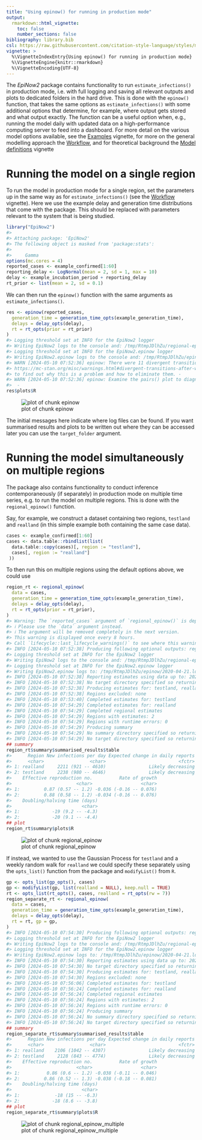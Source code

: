 ```yaml
---
title: "Using epinow() for running in production mode"
output:
  rmarkdown::html_vignette:
    toc: false
    number_sections: false
bibliography: library.bib
csl: https://raw.githubusercontent.com/citation-style-language/styles/master/apa-numeric-superscript-brackets.csl
vignette: >
  %\VignetteIndexEntry{Using epinow() for running in production mode}
  %\VignetteEngine{knitr::rmarkdown}
  %\VignetteEncoding{UTF-8}
---
```




The _EpiNow2_ package contains functionality to run `estimate_infections()` in production mode, i.e. with full logging and saving all relevant outputs and plots to dedicated folders in the hard drive.
This is done with the `epinow()` function, that takes the same options as `estimate_infections()` with some additional options that determine, for example, where output gets stored and what output exactly.
The function can be a useful option when, e.g., running the model daily with updated data on a high-performance computing server to feed into a dashboard.
For more detail on the various model options available, see the [Examples](estimate_infections_options.html) vignette, for more on the general modelling approach the [Workflow](estimate_infections_workflow.html), and for theoretical background the [Model definitions](estimate_infections.html) vignette

# Running the model on a single region

To run the model in production mode for a single region, set the parameters up in the same way as for `estimate_infections()` (see the [Workflow](estimate_infections_workflow.html) vignette).
Here we use the example delay and generation time distributions that come with the package.
This should be replaced with parameters relevant to the system that is being studied.


```r
library("EpiNow2")
#> 
#> Attaching package: 'EpiNow2'
#> The following object is masked from 'package:stats':
#> 
#>     Gamma
options(mc.cores = 4)
reported_cases <- example_confirmed[1:60]
reporting_delay <- LogNormal(mean = 2, sd = 1, max = 10)
delay <- example_incubation_period + reporting_delay
rt_prior <- list(mean = 2, sd = 0.1)
```

We can then run the `epinow()` function with the same arguments as `estimate_infections()`.


```r
res <- epinow(reported_cases,
  generation_time = generation_time_opts(example_generation_time),
  delays = delay_opts(delay),
  rt = rt_opts(prior = rt_prior)
)
#> Logging threshold set at INFO for the EpiNow2 logger
#> Writing EpiNow2 logs to the console and: /tmp/RtmpJDlhZu/regional-epinow/2020-04-21.log
#> Logging threshold set at INFO for the EpiNow2.epinow logger
#> Writing EpiNow2.epinow logs to the console and: /tmp/RtmpJDlhZu/epinow/2020-04-21.log
#> WARN [2024-05-10 07:52:36] epinow: There were 11 divergent transitions after warmup. See
#> https://mc-stan.org/misc/warnings.html#divergent-transitions-after-warmup
#> to find out why this is a problem and how to eliminate them. - 
#> WARN [2024-05-10 07:52:36] epinow: Examine the pairs() plot to diagnose sampling problems
#>  -
res$plots$R
```

![plot of chunk epinow](epinow-epinow-1.png)

The initial messages here indicate where log files can be found.
If you want summarised results and plots to be written out where they can be accessed later you can use the `target_folder` argument.

# Running the model simultaneously on multiple regions

The package also contains functionality to conduct inference contemporaneously (if separately) in production mode on multiple time series, e.g. to run the model on multiple regions.
This is done with the `regional_epinow()` function.

Say, for example, we construct a dataset containing two regions, `testland` and `realland` (in this simple example both containing the same case data).


```r
cases <- example_confirmed[1:60]
cases <- data.table::rbindlist(list(
  data.table::copy(cases)[, region := "testland"],
  cases[, region := "realland"]
 ))
```

To then run this on multiple regions using the default options above, we could use


```r
region_rt <- regional_epinow(
  data = cases,
  generation_time = generation_time_opts(example_generation_time),
  delays = delay_opts(delay),
  rt = rt_opts(prior = rt_prior),
)
#> Warning: The `reported_cases` argument of `regional_epinow()` is deprecated as of EpiNow2 1.5.0.
#> ℹ Please use the `data` argument instead.
#> ℹ The argument will be removed completely in the next version.
#> This warning is displayed once every 8 hours.
#> Call `lifecycle::last_lifecycle_warnings()` to see where this warning was generated.
#> INFO [2024-05-10 07:52:38] Producing following optional outputs: regions, summary, samples, plots, latest
#> Logging threshold set at INFO for the EpiNow2 logger
#> Writing EpiNow2 logs to the console and: /tmp/RtmpJDlhZu/regional-epinow/2020-04-21.log
#> Logging threshold set at INFO for the EpiNow2.epinow logger
#> Writing EpiNow2.epinow logs to: /tmp/RtmpJDlhZu/epinow/2020-04-21.log
#> INFO [2024-05-10 07:52:38] Reporting estimates using data up to: 2020-04-21
#> INFO [2024-05-10 07:52:38] No target directory specified so returning output
#> INFO [2024-05-10 07:52:38] Producing estimates for: testland, realland
#> INFO [2024-05-10 07:52:38] Regions excluded: none
#> INFO [2024-05-10 07:53:40] Completed estimates for: testland
#> INFO [2024-05-10 07:54:29] Completed estimates for: realland
#> INFO [2024-05-10 07:54:29] Completed regional estimates
#> INFO [2024-05-10 07:54:29] Regions with estimates: 2
#> INFO [2024-05-10 07:54:29] Regions with runtime errors: 0
#> INFO [2024-05-10 07:54:29] Producing summary
#> INFO [2024-05-10 07:54:29] No summary directory specified so returning summary output
#> INFO [2024-05-10 07:54:29] No target directory specified so returning timings
## summary
region_rt$summary$summarised_results$table
#>      Region New infections per day Expected change in daily reports
#>      <char>                 <char>                           <fctr>
#> 1: realland     2211 (921 -- 4610)                Likely decreasing
#> 2: testland     2238 (980 -- 4646)                Likely decreasing
#>    Effective reproduction no.          Rate of growth
#>                        <char>                  <char>
#> 1:         0.87 (0.57 -- 1.2) -0.036 (-0.16 -- 0.076)
#> 2:         0.88 (0.58 -- 1.2) -0.034 (-0.16 -- 0.076)
#>    Doubling/halving time (days)
#>                          <char>
#> 1:            -19 (9.2 -- -4.3)
#> 2:            -20 (9.1 -- -4.4)
## plot
region_rt$summary$plots$R
```

![plot of chunk regional_epinow](epinow-regional_epinow-1.png)

If instead, we wanted to use the Gaussian Process for `testland` and a weekly random walk for `realland` we could specify these separately using the `opts_list()` function from the package and `modifyList()` from `R`.


```r
gp <- opts_list(gp_opts(), cases)
gp <- modifyList(gp, list(realland = NULL), keep.null = TRUE)
rt <- opts_list(rt_opts(), cases, realland = rt_opts(rw = 7))
region_separate_rt <- regional_epinow(
  data = cases,
  generation_time = generation_time_opts(example_generation_time),
  delays = delay_opts(delay),
  rt = rt, gp = gp,
)
#> INFO [2024-05-10 07:54:30] Producing following optional outputs: regions, summary, samples, plots, latest
#> Logging threshold set at INFO for the EpiNow2 logger
#> Writing EpiNow2 logs to the console and: /tmp/RtmpJDlhZu/regional-epinow/2020-04-21.log
#> Logging threshold set at INFO for the EpiNow2.epinow logger
#> Writing EpiNow2.epinow logs to: /tmp/RtmpJDlhZu/epinow/2020-04-21.log
#> INFO [2024-05-10 07:54:30] Reporting estimates using data up to: 2020-04-21
#> INFO [2024-05-10 07:54:30] No target directory specified so returning output
#> INFO [2024-05-10 07:54:30] Producing estimates for: testland, realland
#> INFO [2024-05-10 07:54:30] Regions excluded: none
#> INFO [2024-05-10 07:56:06] Completed estimates for: testland
#> INFO [2024-05-10 07:56:24] Completed estimates for: realland
#> INFO [2024-05-10 07:56:24] Completed regional estimates
#> INFO [2024-05-10 07:56:24] Regions with estimates: 2
#> INFO [2024-05-10 07:56:24] Regions with runtime errors: 0
#> INFO [2024-05-10 07:56:24] Producing summary
#> INFO [2024-05-10 07:56:24] No summary directory specified so returning summary output
#> INFO [2024-05-10 07:56:24] No target directory specified so returning timings
## summary
region_separate_rt$summary$summarised_results$table
#>      Region New infections per day Expected change in daily reports
#>      <char>                 <char>                           <fctr>
#> 1: realland    2106 (1042 -- 4307)                Likely decreasing
#> 2: testland     2128 (843 -- 4774)                Likely decreasing
#>    Effective reproduction no.          Rate of growth
#>                        <char>                  <char>
#> 1:          0.86 (0.6 -- 1.2) -0.038 (-0.11 -- 0.046)
#> 2:         0.86 (0.52 -- 1.3) -0.038 (-0.18 -- 0.081)
#>    Doubling/halving time (days)
#>                          <char>
#> 1:             -18 (15 -- -6.3)
#> 2:            -18 (8.6 -- -3.8)
## plot
region_separate_rt$summary$plots$R
```

![plot of chunk regional_epinow_multiple](epinow-regional_epinow_multiple-1.png)
